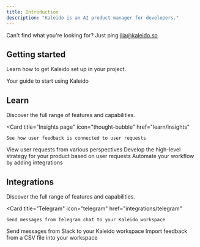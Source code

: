 ```yaml
---
title: Introduction
description: "Kaleido is an AI product manager for developers."
---
```


<Info>Can't find what you're looking for? Just ping ilia@kaleido.so</Info>
## Getting started

Learn how to get Kaleido set up in your project.

<Card title="Quickstart" icon="circle-play" href="quickstart">
  Your guide to start using Kaleido
</Card>

## Learn

Discover the full range of features and capabilities.

<CardGroup cols={2}>

  <Card
    title="Insights page"
    icon="thought-bubble"
    href="learn/insights"
  >
    See how user feedback is connected to user requests
  </Card>
  <Card
    title="Reports page"
    icon="file-chart-column"
    href="learn/reports"
  >
    View user requests from various perspectives
  </Card>
  <Card
    title="Timelines page"
    icon="diagram-sankey"
    href="learn/timelines"
  >
    Develop the high-level strategy for your product based on user requests
  </Card>
    <Card
    title="Sources page"
    icon="sourcetree"
    href="learn/sources"
  >
    Automate your workflow by adding integrations
  </Card>
</CardGroup>

## Integrations

Discover the full range of features and capabilities.

<CardGroup cols={2}>

  <Card
    title="Telegram"
    icon="telegram"
    href="integrations/telegram"
  >
    Send messages from Telegram chat to your Kaleido workspace
  </Card>
  <Card
    title="Slack"
    icon="slack"
    href="integrations/slack"
  >
    Send messages from Slack to your Kaleido workspace
  </Card>
  <Card
    title="CSV"
    icon="file-csv"
    href="integrations/csv"
  >
    Import feedback from a CSV file into your workspace
  </Card>

</CardGroup>
